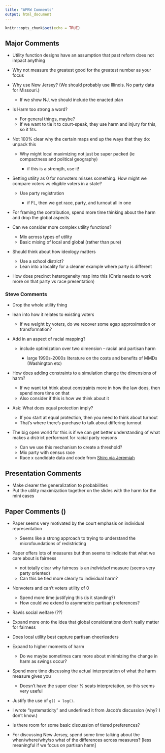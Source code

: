 ```yaml
---
title: "APRW Comments"
output: html_document
---
```


```r
knitr::opts_chunk$set(echo = TRUE)
```

## Major Comments

-   Utility function designs have an assumption that past reform does not impact anything

-   Why not measure the greatest good for the greatest number as your focus

-   Why use New Jersey?
    (We should probably use Illinois. No party data for Missouri.)

    -   If we show NJ, we should include the enacted plan

-   Is Harm too strong a word?

    -   For general things, maybe?
    -   If we want to tie it to court-speak, they use harm and injury for this, so it fits.

-   Not 100% clear why the certain maps end up the ways that they do: unpack this

    -   Why might local maximizing not just be super packed (ie compactness and political geography)

        -   if this is a strength, use it!

-   Setting utility as 0 for nonvoters misses something.
    How might we compare voters vs eligible voters in a state?

    -   Use party registration

        -   if FL, then we get race, party, and turnout all in one

-   For framing the contribution, spend more time thinking about the harm and drop the global aspects

-   Can we consider more complex utility functions?

    -   Mix across types of utility
    -   Basic mixing of local and global (rather than pure)

-   Should think about how ideology matters

    -   Use a school district?
    -   Lean into a locality for a cleaner example where party is different

-   How does precinct heterogeneity map into this (Chris needs to work more on that party vs race presentation)

### Steve Comments

-   Drop the whole utility thing

-   lean into how it relates to existing voters

    -   If we weight by voters, do we recover some egap approximation or transformation?

-   Add in an aspect of racial mapping?

    -   include optimization over two dimension -- racial and partisan harm

        -   large 1990s-2000s literature on the costs and benefits of MMDs (Washington etc)

-   How does adding constraints to a simulation change the dimensions of harm?

    -   If we want tot htink about constraints more in how the law does, then spend more time on that
    -   Also consider if this is how *we* think about it

-   Ask: What does equal protection imply?

    -   If you start at equal protection, then you need to think about turnout
    -   That's where there's purchase to talk about differing turnout

-   The big open world for this is if we can get better understanding of what makes a district performant for racial party reasons

    -   Can we use this mechanism to create a threshold?
    -   Mix party with census race
    -   Race x candidate data and code from [Shiro via Jeremiah](https://wholeads.us/research/2020-ballot-demographics/)

## Presentation Comments

-   Make clearer the generalization to probabilities
-   Put the utility maximization together on the slides with the harm for the mini cases

## Paper Comments ()

-   Paper seems very motivated by the court emphasis on individual representation

    -   Seems like a strong approach to trying to understand the microfoundations of redistricting

-   Paper offers lots of measures but then seems to indicate that what we care about is fairness

    -   not totally clear why fairness is an *individual* measure (seems very party oriented)
    -   Can this be tied more clearly to individual harm?

-   Nonvoters and can't voters utility of 0

    -   Spend more time justifying this (is it standing?)
    -   How could we extend to asymmetric partisan preferences?

-   Rawls social welfare (??)

-   Expand more onto the idea that global considerations don't really matter for fairness

-   Does local utility best capture partisan cheerleaders

-   Expand to higher moments of harm

    -   Do we maybe sometimes care more about minimizing the change in harm as swings occur?

-   Spend more time discussing the actual interpretation of what the harm measure gives you

    -   Doesn't have the super clear % seats interpretation, so this seems very useful

-   Justify the use of `g() = log()`.

-   I wrote "systematicity" and underlined it from Jacob's discussion (why? I don't know.)

-   Is there room for some basic discussion of tiered preferences?

-   For discussing New Jersey, spend some time talking about the when/where/why/so what of the differences across measures?
    [less meaningful if we focus on partisan harm]
